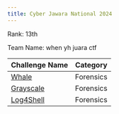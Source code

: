 ```yaml
---
title: Cyber Jawara National 2024
---
```


<Callout>
Rank: 13th

Team Name: when yh juara ctf
</Callout>

| Challenge Name            | Category  |
| ------------------------- | --------- |
| [Whale](whale.md)         | Forensics |
| [Grayscale](grayscale.md) | Forensics |
| [Log4Shell](log4shell.md) | Forensics |

